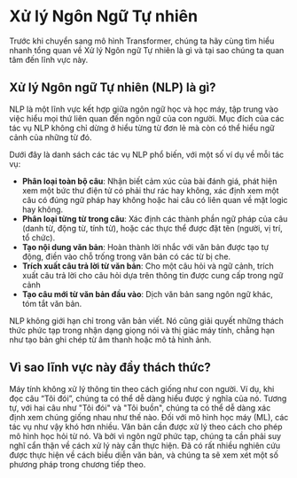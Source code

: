 # Xử lý Ngôn Ngữ Tự nhiên

<CourseFloatingBanner
    chapter={1}
    classNames="absolute z-10 right-0 top-0"
/>

Trước khi chuyển sang mô hình Transformer, chúng ta hãy cùng tìm hiểu nhanh tổng quan về Xử lý Ngôn ngữ Tự nhiên là gì và tại sao chúng ta quan tâm đến lĩnh vực này.

## Xử lý Ngôn ngữ Tự nhiên (NLP) là gì?

NLP là một lĩnh vực kết hợp giữa ngôn ngữ học và học máy, tập trung vào việc hiểu mọi thứ liên quan đến ngôn ngữ của con người. Mục đích của các tác vụ NLP không chỉ dừng ở hiểu từng từ đơn lẻ mà còn có thể hiểu ngữ cảnh của những từ đó.

Dưới đây là danh sách các tác vụ NLP phổ biến, với một số ví dụ về mỗi tác vụ:

- **Phân loại toàn bộ câu**: Nhận biết cảm xúc của bài đánh giá, phát hiện xem một bức thư điện tử có phải thư rác hay không, xác định xem một câu có đúng ngữ pháp hay không hoặc hai câu có liên quan về mặt logic hay không.
- **Phân loại từng từ trong câu**: Xác định các thành phần ngữ pháp của câu (danh từ, động từ, tính từ), hoặc các thực thể được đặt tên (người, vị trí, tổ chức).
- **Tạo nội dung văn bản**: Hoàn thành lời nhắc với văn bản được tạo tự động, điền vào chỗ trống trong văn bản có các từ bị che.
- **Trích xuất câu trả lời từ văn bản**: Cho một câu hỏi và ngữ cảnh, trích xuất câu trả lời cho câu hỏi dựa trên thông tin được cung cấp trong ngữ cảnh
- **Tạo câu mới từ văn bản đầu vào**: Dịch văn bản sang ngôn ngữ khác, tóm tắt văn bản.

NLP không giới hạn chỉ trong văn bản viết. Nó cũng giải quyết những thách thức phức tạp trong nhận dạng giọng nói và thị giác máy tính, chẳng hạn như tạo bản ghi chép từ âm thanh hoặc mô tả hình ảnh.

## Vì sao lĩnh vực này đầy thách thức?

Máy tính không xử lý thông tin theo cách giống như con người. Ví dụ, khi đọc câu “Tôi đói”, chúng ta có thể dễ dàng hiểu được ý nghĩa của nó. Tương tự, với hai câu như "Tôi đói" và "Tôi buồn", chúng ta có thể dễ dàng xác định xem chúng giống nhau như thế nào. Đối với mô hình học máy (ML), các tác vụ như vậy khó hơn nhiều. Văn bản cần được xử lý theo cách cho phép mô hình học hỏi từ nó. Và bởi vì ngôn ngữ phức tạp, chúng ta cần phải suy nghĩ cẩn thận về cách xử lý này cần thực hiện. Đã có rất nhiều nghiên cứu được thực hiện về cách biểu diễn văn bản, và chúng ta sẽ xem xét một số phương pháp trong chương tiếp theo.
